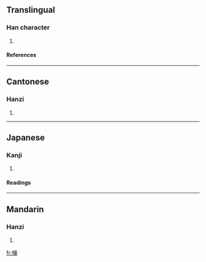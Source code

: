 ==Translingual==
===Han character===
{{Han char|rn=50|rad=巾|as=12|sn=15|four=4625<sub>6</sub>|canj=中月口口十 (LBRRJ)}}
# {{defn|Han|sort=巾12}}
====References====
{{Han ref|kx=0336.150|dkj=09074|dj=0643.150|hdz=10754.050|uh=5E5D|ud=24157|bh=E56F|bd=58735}}
----
==Cantonese==
===Hanzi===
{{yue-hanzi|jyut=|y=chin2}}
# {{defn|Cantonese}}
----
==Japanese==
===Kanji===
{{ja-kanji|grade=|rs=巾12}}
# {{defn|Japanese}} 
====Readings====
{{ja-readings|on=[[せん]] (sen), [[たん]] (tan)|kun=}}
----
==Mandarin==
===Hanzi===
{{cmn-hanzi|pin=[[chǎn]] (chan3), [[zhuàng]] (zhuang4)|wg=ch'an<sup>3</sup>, chuang<sup>4</sup>}}
# {{defn|Mandarin}}

[[fr:幝]]
